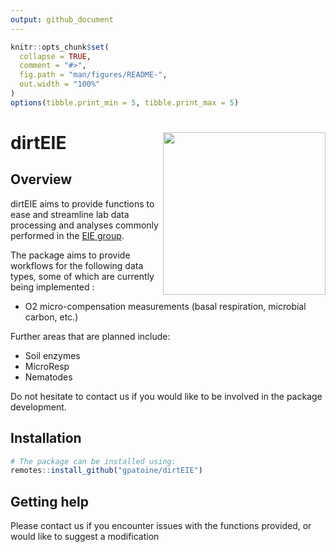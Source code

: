 ```yaml
---
output: github_document
---
```


<!-- README.md is generated from README.Rmd. Please edit that file -->

```r
knitr::opts_chunk$set(
  collapse = TRUE,
  comment = "#>",
  fig.path = "man/figures/README-",
  out.width = "100%"
)
options(tibble.print_min = 5, tibble.print_max = 5)
```

# dirtEIE <img src="man/figures/logo.png" align="right" height="260" /></a>

## Overview

dirtEIE aims to provide functions to ease and streamline lab data processing and analyses commonly performed in the
[EIE group](https://www.idiv.de/en/groups-and-people/core-groups/experimental-interaction-ecology.html).

The package aims to provide workflows for the following data types, some of which are currently being implemented :

* O2 micro-compensation measurements (basal respiration, microbial carbon, etc.)

Further areas that are planned include:

* Soil enzymes
* MicroResp
* Nematodes

Do not hesitate to contact us if you would like to be involved in the package development.


## Installation

```r
# The package can be installed using:
remotes::install_github("gpatoine/dirtEIE")

```


## Getting help

Please contact us if you encounter issues with the functions provided, or would like to suggest a modification
